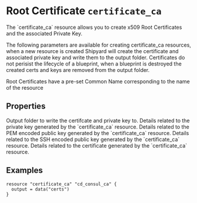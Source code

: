 
# Root Certificate `certificate_ca`

<Intro>
The `certificate_ca` resource allows you to create x509 Root Certificates and the associated Private Key. 

The following parameters are available for creating certificate_ca resources, 
when a new resource is created Shipyard will create the certificate and associated 
private key and write them to the output folder. Certificates do not perisist 
the lifecycle of a blueprint, when a blueprint is destroyed the created certs
and keys are removed from the output folder.

Root Certificates have a pre-set Common Name corresponding to the name of the resource
</Intro>

## Properties

<Properties>
  <Property name="output" type="string" required="true" value=""> 
    Output folder to write the certifcate and private key to.
  </Property>

  <Property name="private_key" type="#file" value="" readonly> 
    Details related to the private key generated by the `certificate_ca` resource.
  </Property>
  
  <Property name="public_key_pem" type="#file" value="" readonly> 
    Details related to the PEM encoded public key generated by the `certificate_ca` resource.
  </Property>
  
  <Property name="public_key_ssh" type="#file" value="" readonly> 
    Details related to the SSH encoded public key generated by the `certificate_ca` resource.
  </Property>
  
  <Property name="certificate" type="#file" value="" readonly> 
    Details related to the certificate generated by the `certificate_ca` resource.
  </Property>
</Properties>

<MetaProperties/>

## Examples

```hcl
resource "certificate_ca" "cd_consul_ca" {
  output = data("certs")
}
```